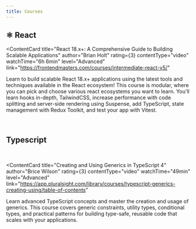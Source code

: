 ```yaml
---
title: Courses
---
```


<div style={{marginBottom: '16px'}}>

## ⚛️ React

</div>

<ContentCard 
	title="React 18.x+: A Comprehensive Guide to Building Scalable Applications"
	author="Brian Holt"
	rating={3}
	contentType="video"
	watchTime="6h 6min"
	level="Advanced"
	link="https://frontendmasters.com/courses/intermediate-react-v5/"
>
Learn to build scalable React 18.x+ applications using the latest tools and techniques available in the React ecosystem! This course is modular, where you can pick and choose various react ecosystems you want to learn. You'll learn hooks in-depth, TailwindCSS, increase performance with code splitting and server-side rendering using Suspense, add TypeScript, state management with Redux Toolkit, and test your app with Vitest.
</ContentCard>

<br />



## Typescript



<br />

<ContentCard 
	title="Creating and Using Generics in TypeScript 4"
	author="Brice Wilson"
	rating={3}
	contentType="video"
	watchTime="49min"
	level="Advanced"
	link="https://app.pluralsight.com/library/courses/typescript-generics-creating-using/table-of-contents"
>
Learn advanced TypeScript concepts and master the creation and usage of generics. This course covers generic constraints, utility types, conditional types, and practical patterns for building type-safe, reusable code that scales with your applications.
</ContentCard>
